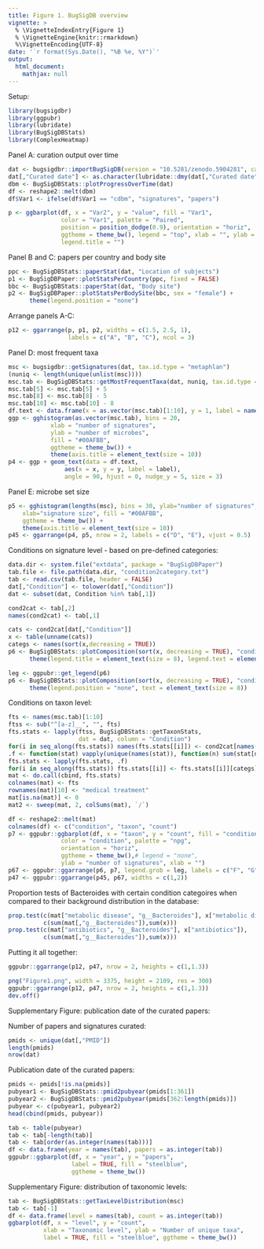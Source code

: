 ```yaml
---
title: Figure 1. BugSigDB overview
vignette: >
  % \VignetteIndexEntry{Figure 1}
  % \VignetteEngine{knitr::rmarkdown}
  %\VignetteEncoding{UTF-8}
date: '`r format(Sys.Date(), "%B %e, %Y")`'
output:
  html_document:
    mathjax: null   
---
```


Setup:

```r
library(bugsigdbr)
library(ggpubr)
library(lubridate)
library(BugSigDBStats)
library(ComplexHeatmap)
```

Panel A: curation output over time

```r
dat <- bugsigdbr::importBugSigDB(version = "10.5281/zenodo.5904281", cache = FALSE)
dat[,"Curated date"] <- as.character(lubridate::dmy(dat[,"Curated date"]))
dbm <- BugSigDBStats::plotProgressOverTime(dat)
df <- reshape2::melt(dbm)
df$Var1 <- ifelse(df$Var1 == "cdbm", "signatures", "papers")

p <- ggbarplot(df, x = "Var2", y = "value", fill = "Var1", 
               color = "Var1", palette = "Paired",
               position = position_dodge(0.9), orientation = "horiz",
               ggtheme = theme_bw(), legend = "top", xlab = "", ylab = "",
               legend.title = "")
```

Panel B and C: papers per country and body site

```r
ppc <- BugSigDBStats::paperStat(dat, "Location of subjects")
p1 <- BugSigDBPaper::plotStatsPerCountry(ppc, fixed = FALSE)
bbc <- BugSigDBStats::paperStat(dat, "Body site")
p2 <- BugSigDBPaper::plotStatsPerBodySite(bbc, sex = "female") + 
      theme(legend.position = "none")
```

Arrange panels A-C:

```r
p12 <- ggarrange(p, p1, p2, widths = c(1.5, 2.5, 1),
                 labels = c("A", "B", "C"), ncol = 3)
```

Panel D: most frequent taxa

```r
msc <- bugsigdbr::getSignatures(dat, tax.id.type = "metaphlan")
(nuniq <- length(unique(unlist(msc))))
msc.tab <- BugSigDBStats::getMostFrequentTaxa(dat, nuniq, tax.id.type = "metaphlan")
msc.tab[5] <- msc.tab[5] + 5
msc.tab[8] <- msc.tab[8] - 5
msc.tab[10] <- msc.tab[10] - 8
df.text <- data.frame(x = as.vector(msc.tab)[1:10], y = 1, label = names(msc.tab)[1:10])
ggp <- gghistogram(as.vector(msc.tab), bins = 20,
            xlab = "number of signatures",
            ylab = "number of microbes",
            fill = "#00AFBB", 
            ggtheme = theme_bw()) + 
            theme(axis.title = element_text(size = 10))
p4 <- ggp + geom_text(data = df.text,
                aes(x = x, y = y, label = label),
                angle = 90, hjust = 0, nudge_y = 5, size = 3)
```

Panel E: microbe set size

```r
p5 <- gghistogram(lengths(msc), bins = 30, ylab="number of signatures", 
    xlab="signature size", fill = "#00AFBB", 
    ggtheme = theme_bw()) +
    theme(axis.title = element_text(size = 10))
p45 <- ggarrange(p4, p5, nrow = 2, labels = c("D", "E"), vjust = 0.5)
```

Conditions on signature level - based on pre-defined categories:

```r
data.dir <- system.file("extdata", package = "BugSigDBPaper")
tab.file <- file.path(data.dir, "condition2category.txt")
tab <- read.csv(tab.file, header = FALSE)
dat[,"Condition"] <- tolower(dat[,"Condition"])
dat <- subset(dat, Condition %in% tab[,1])

cond2cat <- tab[,2]
names(cond2cat) <- tab[,1]

cats <- cond2cat[dat[,"Condition"]]
x <- table(unname(cats))
categs <- names(sort(x,decreasing = TRUE))
p6 <- BugSigDBStats::plotComposition(sort(x, decreasing = TRUE), "condition") + 
      theme(legend.title = element_text(size = 8), legend.text = element_text(size = 6))

leg <- ggpubr::get_legend(p6)
p6 <- BugSigDBStats::plotComposition(sort(x, decreasing = TRUE), "condition") +
      theme(legend.position = "none", text = element_text(size = 8))
```

Conditions on taxon level:

```r
fts <- names(msc.tab)[1:10]
ftss <- sub("^[a-z]__", "", fts) 
fts.stats <- lapply(ftss, BugSigDBStats::getTaxonStats,
                    dat = dat, column = "Condition")
for(i in seq_along(fts.stats)) names(fts.stats[[i]]) <- cond2cat[names(fts.stats[[i]])]
.f <- function(stat) vapply(unique(names(stat)), function(n) sum(stat[names(stat) == n]), integer(1))
fts.stats <- lapply(fts.stats, .f)
for(i in seq_along(fts.stats)) fts.stats[[i]] <- fts.stats[[i]][categs]
mat <- do.call(cbind, fts.stats)
colnames(mat) <- fts
rownames(mat)[10] <- "medical treatment"
mat[is.na(mat)] <- 0
mat2 <- sweep(mat, 2, colSums(mat), `/`)
```

```r
df <- reshape2::melt(mat)
colnames(df) <- c("condition", "taxon", "count")
p7 <- ggpubr::ggbarplot(df, x = "taxon", y = "count", fill = "condition",
               color = "condition", palette = "npg",
               orientation = "horiz",
               ggtheme = theme_bw(),# legend = "none",
               ylab = "number of signatures", xlab = "")
p67 <- ggpubr::ggarrange(p6, p7, legend.grob = leg, labels = c("F", "G"))
p47 <- ggpubr::ggarrange(p45, p67, widths = c(1,2))
```

Proportion tests of Bacteroides with certain condition categoires when compared
to their background distribution in the database:

```r
prop.test(c(mat["metabolic disease", "g__Bacteroides"], x["metabolic disease"]),
          c(sum(mat[,"g__Bacteroides"]),sum(x)))
prop.test(c(mat["antibiotics", "g__Bacteroides"], x["antibiotics"]),
          c(sum(mat[,"g__Bacteroides"]),sum(x)))
```

Putting it all together:

```r
ggpubr::ggarrange(p12, p47, nrow = 2, heights = c(1,1.3))
```

```r
png("Figure1.png", width = 3375, height = 2109, res = 300)
ggpubr::ggarrange(p12, p47, nrow = 2, heights = c(1,1.3))
dev.off()
```

Supplementary Figure: publication date of the curated papers:

Number of papers and signatures curated:

```r
pmids <- unique(dat[,"PMID"])
length(pmids)
nrow(dat)
```

Publication date of the curated papers:

```r
pmids <- pmids[!is.na(pmids)]
pubyear1 <- BugSigDBStats::pmid2pubyear(pmids[1:361])
pubyear2 <- BugSigDBStats::pmid2pubyear(pmids[362:length(pmids)])
pubyear <- c(pubyear1, pubyear2)
head(cbind(pmids, pubyear))
```

```r
tab <- table(pubyear)
tab <- tab[-length(tab)]
tab <- tab[order(as.integer(names(tab)))]
df <- data.frame(year = names(tab), papers = as.integer(tab))
ggpubr::ggbarplot(df, x = "year", y = "papers", 
                  label = TRUE, fill = "steelblue",
                  ggtheme = theme_bw())
```

Supplementary Figure: distribution of taxonomic levels:

```r
tab <- BugSigDBStats::getTaxLevelDistribution(msc)
tab <- tab[-1]
df <- data.frame(level = names(tab), count = as.integer(tab))
ggbarplot(df, x = "level", y = "count",
          xlab = "Taxonomic level", ylab = "Number of unique taxa", 
          label = TRUE, fill = "steelblue", ggtheme = theme_bw())
```
